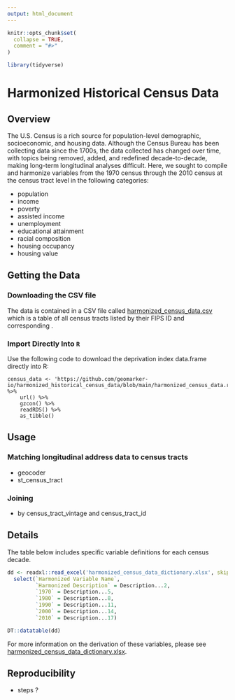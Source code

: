 ```yaml
---
output: html_document
---
```


```r
knitr::opts_chunk$set(
  collapse = TRUE,
  comment = "#>"
)

library(tidyverse)
```

# Harmonized Historical Census Data

<!-- badges: start -->
<!-- badges: end -->

## Overview

The U.S. Census is a rich source for population-level demographic, socioeconomic, and housing data. Although the Census Bureau has been collecting data since the 1700s, the data collected has changed over time, with topics being removed, added, and redefined decade-to-decade, making long-term longitudinal analyses difficult. Here, we sought to compile and harmonize variables from the 1970 census through the 2010 census at the census tract level in the following categories:

- population
- income
- poverty
- assisted income
- unemployment
- educational attainment
- racial composition
- housing occupancy
- housing value

## Getting the Data

### Downloading the CSV file

The data is contained in a CSV file called [harmonized_census_data.csv](https://github.com/geomarker-io/harmonized_historical_census_data/blob/main/harmonized_census_data.csv) which is a table of all census tracts listed by their FIPS ID and corresponding  .

### Import Directly Into `R`

Use the following code to download the deprivation index data.frame directly into R:

```
census_data <- 'https://github.com/geomarker-io/harmonized_historical_census_data/blob/main/harmonized_census_data.rds' %>% 
    url() %>% 
    gzcon() %>% 
    readRDS() %>% 
    as_tibble()
```

## Usage

### Matching longitudinal address data to census tracts

- geocoder
- st_census_tract

### Joining 

- by census_tract_vintage and census_tract_id


## Details

The table below includes specific variable definitions for each census decade.

```r
dd <- readxl::read_excel('harmonized_census_data_dictionary.xlsx', skip = 1) %>% 
  select(`Harmonized Variable Name`, 
         `Harmonized Description` = Description...2,
         `1970` = Description...5,
         `1980` = Description...8, 
         `1990` = Description...11, 
         `2000` = Description...14, 
         `2010` = Description...17)

DT::datatable(dd)
```

For more information on the derivation of these variables, please see [harmonized_census_data_dictionary.xlsx](https://github.com/geomarker-io/harmonized_historical_census_data/blob/main/harmonized_census_data_dictionary.xlsx).

## Reproducibility

- steps ?


